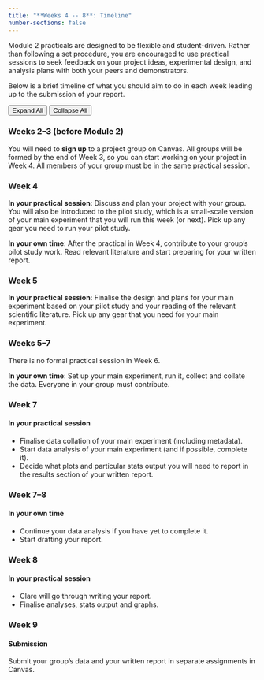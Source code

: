 ```yaml
---
title: "**Weeks 4 -- 8**: Timeline"
number-sections: false
---
```


Module 2 practicals are designed to be flexible and student-driven. Rather than following a set procedure, you are encouraged to use practical sessions to seek feedback on your project ideas, experimental design, and analysis plans with both your peers and demonstrators. 

Below is a brief timeline of what you should aim to do in each week leading up to the submission of your report.

<div class="timeline-controls">
  <button id="expand-all" class="btn btn-sm btn-default">Expand All</button>
  <button id="collapse-all" class="btn btn-sm btn-default">Collapse All</button>
</div>

::: {.timeline-container}

::: {.timeline-event}
### Weeks 2--3 (before Module 2)
::: {.timeline-content}
You will need to **sign up** to a project group on Canvas. All groups will be formed by the end of Week 3, so you can start working on your project in Week 4. All members of your group must be in the same practical session.
:::
:::

::: {.timeline-event}
### Week 4
::: {.timeline-content}

**In your practical session**: Discuss and plan your project with your group. You will also be introduced to the pilot study, which is a small-scale version of your main experiment that you will run this week (or next). Pick up any gear you need to run your pilot study.

**In your own time**: After the practical in Week 4, contribute to your group’s pilot study work. Read relevant literature and start preparing for your written report.

:::
:::

::: {.timeline-event}
### Week 5
::: {.timeline-content}

**In your practical session**: Finalise the design and plans for your main experiment based on your pilot study and your reading of the relevant scientific literature. Pick up any gear that you need for your main experiment.
:::
:::

::: {.timeline-event}
### Weeks 5--7
::: {.timeline-content}

There is no formal practical session in Week 6.

**In your own time**: Set up your main experiment, run it, collect and collate the data. Everyone in your group must contribute.
:::
:::

::: {.timeline-event}
### Week 7
::: {.timeline-content}
#### In your practical session
- Finalise data collation of your main experiment (including metadata).
- Start data analysis of your main experiment (and if possible, complete it).
- Decide what plots and particular stats output you will need to report in the results section of your written report.
:::
:::

::: {.timeline-event}
### Week 7--8
::: {.timeline-content}
#### In your own time
- Continue your data analysis if you have yet to complete it.
- Start drafting your report.
:::
:::

::: {.timeline-event}
### Week 8
::: {.timeline-content}
#### In your practical session
- Clare will go through writing your report.
- Finalise analyses, stats output and graphs.
:::
:::

::: {.timeline-event}
### Week 9
::: {.timeline-content}
#### Submission
Submit your group’s data and your written report in separate assignments in Canvas.
:::
:::

:::

<script>
document.addEventListener('DOMContentLoaded', function() {
  const events = document.querySelectorAll('.timeline-event');
  const expandAllBtn = document.getElementById('expand-all');
  const collapseAllBtn = document.getElementById('collapse-all');

  function openItem(event) {
    event.classList.add('active');
    const content = event.querySelector('.timeline-content');
    content.style.display = 'block';
  }

  function closeItem(event) {
    event.classList.remove('active');
    const content = event.querySelector('.timeline-content');
    content.style.display = 'none';
  }

  events.forEach(event => {
    // Set the initial state to collapsed
    closeItem(event);
    
    event.addEventListener('click', (e) => {
      // Stop propagation to prevent the click from bubbling up to parent elements
      if (e.target.tagName === 'A') {
        return;
      }
      
      // Toggle individual item
      if (event.classList.contains('active')) {
        closeItem(event);
      } else {
        openItem(event);
      }
    });
  });

  expandAllBtn.addEventListener('click', () => {
    events.forEach(event => {
      openItem(event);
    });
  });

  collapseAllBtn.addEventListener('click', () => {
    events.forEach(event => {
      closeItem(event);
    });
  });
});
</script>